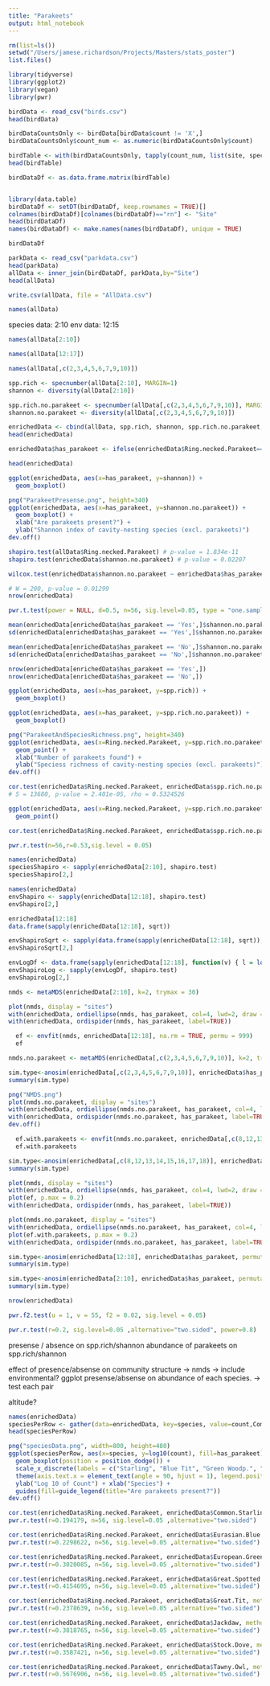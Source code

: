 ```yaml
---
title: "Parakeets"
output: html_notebook
---
```


```r
rm(list=ls())
setwd("/Users/jamese.richardson/Projects/Masters/stats_poster")
list.files()

library(tidyverse)
library(ggplot2)
library(vegan)
library(pwr)
```

```r
birdData <- read_csv("birds.csv")
head(birdData)

birdDataCountsOnly <- birdData[birdData$count != 'X',]
birdDataCountsOnly$count_num <- as.numeric(birdDataCountsOnly$count)
```

```r
birdTable <- with(birdDataCountsOnly, tapply(count_num, list(site, species), FUN = mean, default=0))
head(birdTable)
```


```r
birdDataDf <- as.data.frame.matrix(birdTable)


library(data.table)
birdDataDf <- setDT(birdDataDf, keep.rownames = TRUE)[]
colnames(birdDataDf)[colnames(birdDataDf)=="rn"] <- "Site"
head(birdDataDf)
names(birdDataDf) <- make.names(names(birdDataDf), unique = TRUE)

birdDataDf
```


```r
parkData <- read_csv("parkdata.csv")
head(parkData)
allData <- inner_join(birdDataDf, parkData,by="Site")
head(allData)

write.csv(allData, file = "AllData.csv")
```

```r
names(allData)
```

species data: 2:10
env data: 12:15

```r
names(allData[2:10])
```

```r
names(allData[12:17])
```

```r
names(allData[,c(2,3,4,5,6,7,9,10)])
```

```r
spp.rich <- specnumber(allData[2:10], MARGIN=1) 
shannon <- diversity(allData[2:10])

spp.rich.no.parakeet <- specnumber(allData[,c(2,3,4,5,6,7,9,10)], MARGIN=1) 
shannon.no.parakeet <- diversity(allData[,c(2,3,4,5,6,7,9,10)])

enrichedData <- cbind(allData, spp.rich, shannon, spp.rich.no.parakeet, shannon.no.parakeet)
head(enrichedData)

enrichedData$has_parakeet <- ifelse(enrichedData$Ring.necked.Parakeet==0, "No", "Yes")

head(enrichedData)
```

```r
ggplot(enrichedData, aes(x=has_parakeet, y=shannon)) + 
  geom_boxplot()

```

```r

png("ParakeetPresense.png", height=340)
ggplot(enrichedData, aes(x=has_parakeet, y=shannon.no.parakeet)) + 
  geom_boxplot() +
  xlab("Are parakeets present?") + 
  ylab("Shannon index of cavity-nesting species (excl. parakeets)")
dev.off()
```

```r
shapiro.test(allData$Ring.necked.Parakeet) # p-value = 1.834e-11
shapiro.test(enrichedData$shannon.no.parakeet) # p-value = 0.02207

wilcox.test(enrichedData$shannon.no.parakeet ~ enrichedData$has_parakeet)

# W = 200, p-value = 0.01299
nrow(enrichedData)

pwr.t.test(power = NULL, d=0.5, n=56, sig.level=0.05, type = "one.sample", alternative = "two.sided")

mean(enrichedData[enrichedData$has_parakeet == 'Yes',]$shannon.no.parakeet) # 0.9866319
sd(enrichedData[enrichedData$has_parakeet == 'Yes',]$shannon.no.parakeet) # 0.4047124

mean(enrichedData[enrichedData$has_parakeet == 'No',]$shannon.no.parakeet) # 0.6449975
sd(enrichedData[enrichedData$has_parakeet == 'No',]$shannon.no.parakeet) #  0.4658505000

nrow(enrichedData[enrichedData$has_parakeet == 'Yes',])
nrow(enrichedData[enrichedData$has_parakeet == 'No',])
```



```r
ggplot(enrichedData, aes(x=has_parakeet, y=spp.rich)) + 
  geom_boxplot()

```
```r
ggplot(enrichedData, aes(x=has_parakeet, y=spp.rich.no.parakeet)) + 
  geom_boxplot()

```



```r
png("ParakeetAndSpeciesRichness.png", height=340)
ggplot(enrichedData, aes(x=Ring.necked.Parakeet, y=spp.rich.no.parakeet, color=Function)) + 
  geom_point() +
  xlab("Number of parakeets found") + 
  ylab("Speciess richness of cavity-nesting species (excl. parakeets)")
dev.off()
```

```r
cor.test(enrichedData$Ring.necked.Parakeet, enrichedData$spp.rich.no.parakeet, method="spearman")
# S = 13680, p-value = 2.401e-05, rho = 0.5324526 

```


```r
ggplot(enrichedData, aes(x=Ring.necked.Parakeet, y=spp.rich.no.parakeet)) + 
  geom_point()

cor.test(enrichedData$Ring.necked.Parakeet, enrichedData$spp.rich.no.parakeet, method="spearman")
```
```r
pwr.r.test(n=56,r=0.53,sig.level = 0.05)
```

```r
names(enrichedData)
speciesShapiro <- sapply(enrichedData[2:10], shapiro.test)
speciesShapiro[2,]
```
```r
names(enrichedData)
envShapiro <- sapply(enrichedData[12:18], shapiro.test)
envShapiro[2,]
```

```r
enrichedData[12:18]
data.frame(sapply(enrichedData[12:18], sqrt))

envShapiroSqrt <- sapply(data.frame(sapply(enrichedData[12:18], sqrt)), shapiro.test)
envShapiroSqrt[2,]
```

```r
envLogDf <- data.frame(sapply(enrichedData[12:18], function(v) { l = log10(v); ifelse(v == -Inf, 0, v)}))
envShapiroLog <- sapply(envLogDf, shapiro.test)
envShapiroLog[2,]
```


```r
nmds <- metaMDS(enrichedData[2:10], k=2, trymax = 30) 

plot(nmds, display = "sites")
with(enrichedData, ordiellipse(nmds, has_parakeet, col=4, lwd=2, draw = "polygon", kind = c("sd"))) 
with(enrichedData, ordispider(nmds, has_parakeet, label=TRUE))
```

```r
  ef <- envfit(nmds, enrichedData[12:18], na.rm = TRUE, permu = 999) 
  ef
```

```r
nmds.no.parakeet <- metaMDS(enrichedData[,c(2,3,4,5,6,7,9,10)], k=2, trymax = 30) 

sim.type<-anosim(enrichedData[,c(2,3,4,5,6,7,9,10)], enrichedData$has_parakeet, permutations = 999, distance = "bray") 
summary(sim.type)

png("NMDS.png")
plot(nmds.no.parakeet, display = "sites")
with(enrichedData, ordiellipse(nmds.no.parakeet, has_parakeet, col=4, lwd=2, draw = "polygon", kind = c("sd"))) 
with(enrichedData, ordispider(nmds.no.parakeet, has_parakeet, label=TRUE))
dev.off()
```

```r
  ef.with.parakeets <- envfit(nmds.no.parakeet, enrichedData[,c(8,12,13,14,15,16,17,18)], na.rm = TRUE, permu = 999) 
  ef.with.parakeets
```

```r
sim.type<-anosim(enrichedData[,c(8,12,13,14,15,16,17,18)], enrichedData$has_parakeet, permutations = 999, distance = "bray") 
summary(sim.type)
```




```r
plot(nmds, display = "sites")
with(enrichedData, ordiellipse(nmds, has_parakeet, col=4, lwd=2, draw = "polygon", kind = c("sd")), label=T) 
plot(ef, p.max = 0.2)
with(enrichedData, ordispider(nmds, has_parakeet, label=TRUE))
```

```r
plot(nmds.no.parakeet, display = "sites")
with(enrichedData, ordiellipse(nmds.no.parakeet, has_parakeet, col=4, lwd=2, draw = "polygon", kind = c("sd"))) 
plot(ef.with.parakeets, p.max = 0.2)
with(enrichedData, ordispider(nmds.no.parakeet, has_parakeet, label=TRUE))
```


```r
sim.type<-anosim(enrichedData[12:18], enrichedData$has_parakeet, permutations = 999, distance = "bray") 
summary(sim.type)
```

```r
sim.type<-anosim(enrichedData[2:10], enrichedData$has_parakeet, permutations = 999, distance = "bray") 
summary(sim.type)
```


```r
nrow(enrichedData)
```

```r
pwr.f2.test(u = 1, v = 55, f2 = 0.02, sig.level = 0.05)
```
```r
pwr.r.test(r=0.2, sig.level=0.05 ,alternative="two.sided", power=0.8)
```



presense / absence on spp.rich/shannon
abundance of parakeets on spp.rich/shannon

effect of presence/absense on community structure -> nmds -> include environmental?
ggplot presense/absense on abundance of each species. -> test each pair

altitude?


```r
names(enrichedData)
speciesPerRow <- gather(data=enrichedData, key=species, value=count,Common.Starling,Eurasian.Blue.Tit,European.Green.Woodpecker,Great.Spotted.Woodpecker,Great.Tit,Jackdaw,Stock.Dove,Tawny.Owl, factor_key=TRUE)
head(speciesPerRow)
```

```r
png("speciesData.png", width=800, height=480)
ggplot(speciesPerRow, aes(x=species, y=log10(count), fill=has_parakeet)) + 
  geom_boxplot(position = position_dodge()) +
  scale_x_discrete(labels = c("Starling", "Blue Tit", "Green Woodp.", "Great Spot. Woodp.", "Great Tit", "Jackdaw", "Stock Dove", "Tawny Owl")) +
  theme(axis.text.x = element_text(angle = 90, hjust = 1), legend.position="bottom") +
  ylab("Log 10 of Count") + xlab("Species") +
  guides(fill=guide_legend(title="Are parakeets present?"))
dev.off()
```


```r
cor.test(enrichedData$Ring.necked.Parakeet, enrichedData$Common.Starling, method="spearman")
pwr.r.test(r=0.194179, n=56, sig.level=0.05 ,alternative="two.sided")

```

```r
cor.test(enrichedData$Ring.necked.Parakeet, enrichedData$Eurasian.Blue.Tit, method="spearman")
pwr.r.test(r=0.2298622, n=56, sig.level=0.05 ,alternative="two.sided")
```

```r
cor.test(enrichedData$Ring.necked.Parakeet, enrichedData$European.Green.Woodpecker, method="spearman")
pwr.r.test(r=0.3020085, n=56, sig.level=0.05 ,alternative="two.sided")
```



```r
cor.test(enrichedData$Ring.necked.Parakeet, enrichedData$Great.Spotted.Woodpecker, method="spearman")
pwr.r.test(r=0.4154695, n=56, sig.level=0.05 ,alternative="two.sided")
```
```r
cor.test(enrichedData$Ring.necked.Parakeet, enrichedData$Great.Tit, method="spearman")
pwr.r.test(r=0.2378639, n=56, sig.level=0.05 ,alternative="two.sided")
```

```r
cor.test(enrichedData$Ring.necked.Parakeet, enrichedData$Jackdaw, method="spearman")
pwr.r.test(r=0.3818765, n=56, sig.level=0.05 ,alternative="two.sided")
```

```r
cor.test(enrichedData$Ring.necked.Parakeet, enrichedData$Stock.Dove, method="spearman")
pwr.r.test(r=0.3587421, n=56, sig.level=0.05 ,alternative="two.sided")
```

```r
cor.test(enrichedData$Ring.necked.Parakeet, enrichedData$Tawny.Owl, method="spearman")
pwr.r.test(r=0.5676906, n=56, sig.level=0.05 ,alternative="two.sided")
```